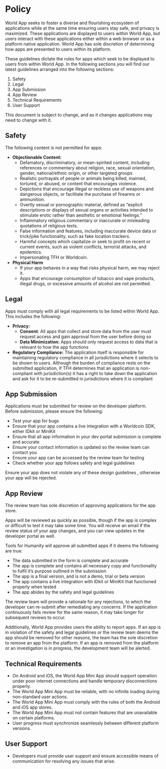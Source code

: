 
# Policy

World App seeks to foster a diverse and flourishing ecosystem of applications while at the same time ensuring users stay safe, and privacy is maximized. These applications are displayed to users within World App, but users interact with these applications either within a web browser or as a platform native application. World App has sole discretion of determining how apps are presented to users within its platform. 

These guidelines dictate the rules for apps which seek to be displayed to users from within World App. In the following sections you will find our latest guidelines arranged into the following sections:

1. <Link href="/mini-apps/more/policy#safety" aria-label="Home">Safety</Link>
2. <Link href="/mini-apps/more/policy#legal" aria-label="Home">Legal</Link>
3. <Link href="/mini-apps/more/policy#app-submission" aria-label="Home">App Submission</Link>
4. <Link href="/mini-apps/more/policy#app-review" aria-label="Home">App Review</Link>
5. <Link href="/mini-apps/more/policy#technical-requirements" aria-label="Home">Technical Requirements</Link>
6. <Link href="/mini-apps/more/policy#user-support" aria-label="Home">User Support</Link>

This document is subject to change, and as it changes applications may need to change with it.

## Safety

The following content is not permitted for apps:

-   **Objectionable Content:**
    -   Defamatory, discriminatory, or mean-spirited content, including references or commentary about religion, race, sexual orientation, gender, national/ethnic origin, or other targeted groups
    -   Realistic portrayals of people or animals being killed, maimed, tortured, or abused, or content that encourages violence.
    -   Depictions that encourage illegal or reckless use of weapons and dangerous objects, or facilitate the purchase of firearms or ammunition.
    -   Overtly sexual or pornographic material, defined as “explicit descriptions or displays of sexual organs or activities intended to stimulate erotic rather than aesthetic or emotional feelings.”
    -   Inflammatory religious commentary or inaccurate or misleading quotations of religious texts.
    -   False information and features, including inaccurate device data or trick/joke functionality, such as fake location trackers.
    -   Harmful concepts which capitalize or seek to profit on recent or current events, such as violent conflicts, terrorist attacks, and epidemics.
    -   Impersonating TFH or Worldcoin.
-   **Physical Harm**
    -   If your app behaves in a way that risks physical harm, we may reject it.
    -   Apps that encourage consumption of tobacco and vape products, illegal drugs, or excessive amounts of alcohol are not permitted.

## Legal

Apps must comply with all legal requirements to be listed within World App. This includes the following:

- **Privacy:**
    - **Consent**: All apps that collect and store data from the user must request access and gain approval from the user before doing so
    - **Data Minimization:** Apps should only request access to data that is relevant to how the app functions
- **Regulatory Compliance:** The application itself is responsible for maintaining regulatory compliance in all jurisdictions where it selects to be shown to users. Although the burden of compliance rests on the submitted application, if TFH determines that an application is non-compliant with jurisdiction(s) it has a right to take down the application and ask for it to be re-submitted in jurisdictions where it is compliant

## App Submission

Applications must be submitted for review on the developer platform. Before submission, please ensure the following:

-   Test your app for bugs
-   Ensure that your app contains a live integration with a Worldcoin SDK, either IDkit or MiniKit
-   Ensure that all app information in your dev portal submission is complete and accurate
-   Ensure your contact information is updated so the review team can contact you
-   Ensure your app can be accessed by the review team for testing
-   Check whether your app follows safety and legal guidelines

Ensure your app does not violate any of these <Link href="/mini-apps/design/app-guidelines">design guidelines</Link>
, otherwise your app will be rejected.


## App Review

The review team has sole discretion of approving applications for the app store.

Apps will be reviewed as quickly as possible, though if the app is complex or difficult to test it may take some time. You will receive an email if the review status of your app changes, and you can view updates in the developer portal as well.

Tools for Humanity will approve all submitted apps if it deems the following are true:

-   The data submitted in the form is complete and accurate
-   The app is complete and contains all necessary copy and functionality to fulfil it’s purpose outlined in the submission
-   The app is a final version, and is not a demo, trial or beta version
-   The app contains a live integration with IDkit or MiniKit that functioned properly when tested
-   The app abides by the safety and legal guidelines

The review team will provide a rationale for any rejections, to which the developer can re-submit after remediating any concerns. If the application continuously fails review for the same reason, it may take longer for subsequent reviews to occur.

Additionally, World App provides users the ability to report apps. If an app is in violation of the safety and legal guidelines or the review team deems the app should be removed for other reasons, the team has the sole discretion to remove an app from the platform. If an app is removed from the platform or an investigation is in progress, the development team will be alerted.

## Technical Requirements

-   On Android and iOS, the World App Mini App should support operation under poor internet connections and handle temporary disconnections properly.
-   The World App Mini App must be reliable, with no infinite loading during non-standard user actions.
-   The World App Mini App must comply with the rules of both the Android and iOS app stores.
-   The World App Mini App must not contain features that are unavailable on certain platforms.
-   User progress must synchronize seamlessly between different platform versions.

## User Support

-   Developers must provide user support and ensure accessible means of communication for resolving any issues that arise.
